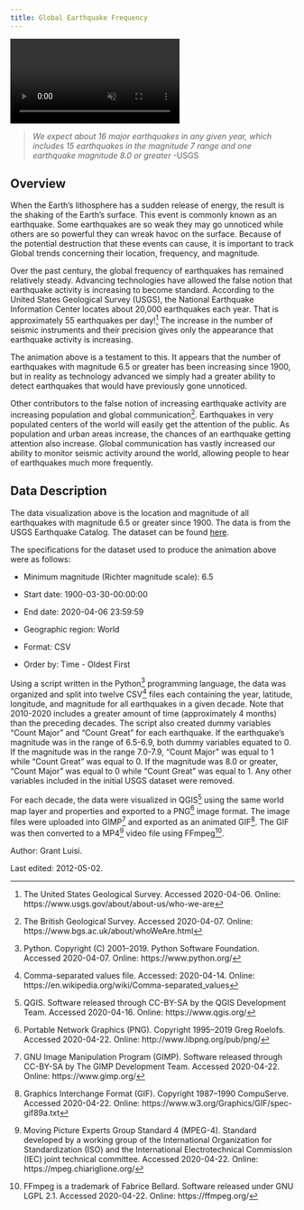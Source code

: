 ```yaml
---
title: Global Earthquake Frequency
---
```


<!-- VIDEO ON LOOP: see styles.css for formatting -->
<div class="video-wrapper">
  <video id="scaledvideo" controls preload="true" autoplay loop muted>
    <source src="https://drdavis.space/teaching/ds/sdd/media/2020/05/grluisi_project.mp4" type="video/mp4" >
  </video>
</div>

> *We expect about 16 major earthquakes in any given year, which includes 15 earthquakes in the magnitude 7 range and one earthquake magnitude 8.0 or greater* -USGS

## Overview

When the Earth's lithosphere has a sudden release of energy, the result is the shaking of the Earth's surface.  This event is commonly known as an earthquake.  Some earthquakes are so weak they may go unnoticed while others are so powerful they can wreak havoc on the surface.  Because of the potential destruction that these events can cause, it is important to track Global trends concerning their location, frequency, and magnitude.

Over the past century, the global frequency of earthquakes has remained relatively steady. Advancing technologies have allowed the false notion that earthquake activity is increasing to become standard.  According to the United States Geological Survey (USGS), the National Earthquake Information Center locates about 20,000 earthquakes each year. That is approximately 55 earthquakes per day![^USGS] The increase in the number of seismic instruments and their precision gives only the appearance that earthquake activity is increasing.

The animation above is a testament to this. It appears that the number of earthquakes with magnitude 6.5 or greater has been increasing since 1900, but in reality as technology advanced we simply had a greater ability to detect earthquakes that would have previously gone unnoticed.

Other contributors to the false notion of increasing earthquake activity are increasing population and global communication[^BGS]. Earthquakes in very populated centers of the world will easily get the attention of the public. As population and urban areas increase, the chances of an earthquake getting attention also increase. Global communication has vastly increased our ability to monitor seismic activity around the world, allowing people to hear of earthquakes much more frequently.

## Data Description

The data visualization above is the location and magnitude of all earthquakes with magnitude 6.5 or greater since 1900. The data is from the USGS Earthquake Catalog. The dataset can be found [here](https://earthquake.usgs.gov/earthquakes/search/#%7B%22autoUpdate%22%3A%5B%5D%2C%22basemap%22%3A%22grayscale%22%2C%22feed%22%3A%221586212590772%22%2C%22listFormat%22%3A%22default%22%2C%22mapposition%22%3A%5B%5B-88.76258566395309%2C-101.25%5D%2C%5B88.7776770744229%2C461.24999999999994%5D%5D%2C%22overlays%22%3A%5B%22plates%22%5D%2C%22restrictListToMap%22%3A%5B%22restrictListToMap%22%5D%2C%22search%22%3A%7B%22id%22%3A%221586212590772%22%2C%22name%22%3A%22Search%20Results%22%2C%22isSearch%22%3Atrue%2C%22params%22%3A%7B%22starttime%22%3A%221900-03-30%2000%3A00%3A00%22%2C%22endtime%22%3A%222020-04-06%2023%3A59%3A59%22%2C%22minmagnitude%22%3A8%2C%22orderby%22%3A%22time%22%7D%7D%2C%22sort%22%3A%22newest%22%2C%22timezone%22%3A%22utc%22%2C%22viewModes%22%3A%5B%22list%22%2C%22map%22%2C%22settings%22%5D%2C%22event%22%3A%22official19640328033616_30%22%7D).

The specifications for the dataset used to produce the animation above were as follows:

- Minimum magnitude (Richter magnitude scale): 6.5

- Start date: 1900-03-30-00:00:00

- End date: 2020-04-06 23:59:59

- Geographic region: World

- Format: CSV

- Order by: Time - Oldest First

Using a script written in the Python[^python] programming language, the data was organized and split into twelve CSV[^csv] files each containing the year, latitude, longitude, and magnitude for all earthquakes in a given decade. Note that 2010-2020 includes a greater amount of time (approximately 4 months) than the preceding decades. The script also created dummy variables "Count Major" and "Count Great" for each earthquake. If the earthquake's magnitude was in the range of 6.5-6.9, both dummy variables equated to 0. If the magnitude was in the range 7.0-7.9, "Count Major" was equal to 1 while "Count Great" was equal to 0. If the magnitude was 8.0 or greater, "Count Major" was equal to 0 while "Count Great" was equal to 1. Any other variables included in the initial USGS dataset were removed.

For each decade, the data were visualized in QGIS[^qgis] using the same world map layer and properties and exported to a PNG[^png] image format. The image files were uploaded into GIMP[^gimp] and exported as an animated GIF[^gif]. The GIF was then converted to a MP4[^mp4] video file using FFmpeg[^ffmpeg].

<div class="credit-line">

Author: Grant Luisi.

Last edited: 2012-05-02.

</div>

[^USGS]: The United States Geological Survey. Accessed 2020-04-06. Online: https://www.usgs.gov/about/about-us/who-we-are

[^BGS]: The British Geological Survey. Accessed 2020-04-07. Online: https://www.bgs.ac.uk/about/whoWeAre.html

[^python]: Python. Copyright (C) 2001--2019. Python Software Foundation. Accessed 2020-04-07. Online: https://www.python.org/

[^csv]: Comma-separated values file. Accessed: 2020-04-14. Online: https://en.wikipedia.org/wiki/Comma-separated_values

[^qgis]: QGIS. Software released through CC-BY-SA by the QGIS Development Team. Accessed 2020-04-16. Online: https://www.qgis.org/

[^png]: Portable Network Graphics (PNG). Copyright 1995–2019 Greg Roelofs. Accessed 2020-04-22. Online: http://www.libpng.org/pub/png/

[^gimp]: GNU Image Manipulation Program (GIMP). Software released through CC-BY-SA by The GIMP Development Team. Accessed 2020-04-22. Online: https://www.gimp.org/

[^gif]: Graphics Interchange Format (GIF). Copyright 1987–1990 CompuServe. Accessed 2020-04-22. Online: https://www.w3.org/Graphics/GIF/spec-gif89a.txt

[^mp4]: Moving Picture Experts Group Standard 4 (MPEG-4). Standard developed by a working group of the International Organization for Standardization (ISO) and the International Electrotechnical Commission (IEC) joint technical committee. Accessed 2020-04-22. Online: https://mpeg.chiariglione.org/

[^ffmpeg]: FFmpeg is a trademark of Fabrice Bellard. Software released under GNU LGPL 2.1. Accessed 2020-04-22. Online: https://ffmpeg.org/
